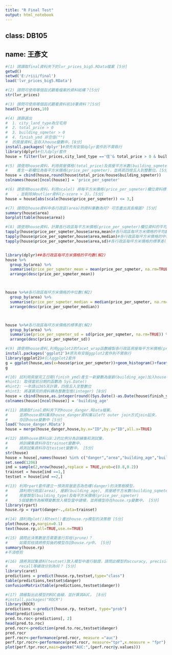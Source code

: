 ---
title: "R Final Test"
output: html_notebook
---

## class: DB105
## name: 王彥文

```{r}
#(1) 請讀取final資料夾下的lvr_prices_big5.RData檔案 [5分]
getwd()
setwd('E:/riii/final')
load('lvr_prices_big5.RData')
```

```{r}
#(2) 請問可使用哪個函式觀看檔案的資料結構？[5分]
str(lvr_prices)
```

```{r}
#(3) 請問可使用哪個函式觀看資料前10筆資料？[5分]
head(lvr_prices,10)
```

```{r}
#(4) 請篩選出
#  1. city_land_type為住宅用
#  2. total_price > 0
#  3. building_sqmeter > 0
#  4. finish_ymd 非空值("")
#  的房屋資料,並存入house變數中。[8分]
install.packages('dplyr')#原先有安裝dplyr套件則不需執行
library(dplyr)#引入dplyr套件
house = filter(lvr_prices,city_land_type =='住'& total_price > 0 & building_sqmeter > 0 & finish_ymd != "" )
```

```{r}
#(5) 請使用house資料，利用房屋價格(total_price)及房屋平方米數(building_sqmeter)兩欄位，
#    產生一新欄位為每平方米價格(price_per_sqmeter)，並將其四捨五入到整數位。[5分]
house = cbind(house,round(house$total_price/house$building_sqmeter))
colnames(house)[ncol(house)] = 'price_per_sqmeter'
```

```{r}
#(6) 請使用house資料，利用scale() 將每平方米價格(price_per_sqmeter)欄位資料標準化
#    ，並剔除掉outlier資料(z-score > 3)。[5分]
house = house[abs(scale(house$price_per_sqmeter)) <= 3,]
```

```{r}
#(7) 請問在house資料中各行政區(area)的資料筆數為何? 可否畫出其長條圖? [5分]
summary(house$area)
barplot(table(house$area))
```

```{r}
#(8) 請使用house資料，計算各行政區每平方米價格(price_per_sqmeter)欄位資料的平均數，中位數及標準差 [8分]
tapply(house$price_per_sqmeter,house$area,mean)#各行政區每坪方米價格的平均數(解1)
tapply(house$price_per_sqmeter,house$area,median)#各行政區每坪方米價格的中位數(解1)
tapply(house$price_per_sqmeter,house$area,sd)#各行政區每坪方米價格的標準差(解1)


library(dplyr)##各行政區每坪方米價格的平均數(解2)
house %>%
  group_by(area) %>%
  summarise(price_per_sqmeter_mean = mean(price_per_sqmeter, na.rm=TRUE)) %>%
  arrange(desc(price_per_sqmeter_mean))



house %>%#各行政區每坪方米價格的中位數(解2)
  group_by(area) %>%
  summarise(price_per_sqmeter_median = median(price_per_sqmeter, na.rm=TRUE)) %>%
  arrange(desc(price_per_sqmeter_median))



house %>%#各行政區每坪方米價格的標準差(解2)
  group_by(area) %>%
  summarise(price_per_sqmeter_sd = sd(price_per_sqmeter, na.rm=TRUE)) %>%
  arrange(desc(price_per_sqmeter_sd))

```

```{r}
#(9) 請使用house資料,利用ggplot2的facet_wrap函數繪製各行政區房屋每平方米價格(price_per_sqmeter)的直方圖 [8分]
install.packages('ggplot2')#原先有安裝ggplot2套件則不需執行
library(ggplot2)#引入ggplot2套件
g = ggplot(house,aes(x=house$price_per_sqmeter))+geom_histogram()+facet_wrap(~house$area)
g
```

```{r}
#(10) 試利用房屋完工日期(finish_ymd)產生一新變數為屋齡(building_age)加入house資料中。
#hint1: 取得當前日期的函數為 Sys.Date()
#hint2: 一年請以365天計算，四捨五入至整數位
#hint3: 將運算完的資料轉為整數型態(integer) [8分]
house = cbind(house,as.integer(round((Sys.Date()-as.Date(house$finish_ymd))/365)))
colnames(house)[ncol(house)] = 'building_age'
```

```{r}
#(11) 請讀取final資料夾下的house_danger.RData檔案，
#     並將house資料集和house_danger資料集以left outer join方式join起來，
#     存回house變數中 [5分]
load('house_danger.RData')
house = merge(house_danger,house,by.x="ID",by.y="ID",all.x=TRUE)
```

```{r}
#(12) 請將house資料以8:2的比例分為訓練集和測試集，
#     將訓練集資料存在trainset變數中，
#     將測試集資料存在testset變數中。 [5分]
str(house)
house = house[,names(house) %in% c("danger","area","building_age","building_sqmeter","building_type","price_per_sqmeter")]
set.seed(1206)
ind = sample(2,nrow(house),replace = TRUE,prob=c(0.8,0.2))
trainset = house[ind ==1,]
testset = house[ind ==2,]

```

```{r}
#(13) 利用rpart套件建立一預測房屋是否為危樓(danger)的決策樹模型，
#     請利用行政區(area), 屋齡(building_age), 房屋總平方米數(building_sqmeter),
#     房屋類型(building_type)及每平方米價格(price_per_sqmeter)
#     5個變數作為解釋變數放入模型當中建模，並將模型存在house.rp變數中。 [5分]
library(rpart)
house.rp = rpart(danger~.,data=trainset)
```

```{r}
#(14) 請利用plot()和text()畫出house.rp模型的決策樹 [5分]
plot(house.rp,margin=0.1)
text(house.rp,all=TRUE,use.n=TRUE)
```

```{r}
#(15) 請問此決策數是否需要進行剪枝(prune)？
#     如需剪枝請將修剪後的模型存回house.rp中。 [5分]
summary(house.rp)
#不須修剪
```

```{r}
#(16) 請將測試集資料(testset)放入模型中進行驗證，請問此模型的accuracy, precision,
#     recall等績效分別為何？ [5分]
library(caret)
predictions = predict(house.rp,testset,type="class")
table(predictions,testset$danger)
confusionMatrix(table(predictions,testset$danger))
```

```{r}
#(17) 請繪製出此模型的ROC曲線，並計算其AUC。 [8分]
#install.packages("ROCR")
library(ROCR)
predictions <-predict(house.rp, testset, type="prob")
head(predictions)
pred.to.roc<-predictions[, 2]
head(pred.to.roc)
pred.rocr<-prediction(pred.to.roc,testset$danger)
pred.rocr
perf.rocr<-performance(pred.rocr, measure ="auc")
perf.tpr.rocr<-performance(pred.rocr, measure="tpr",x.measure = "fpr")
plot(perf.tpr.rocr,main=paste("AUC:",(perf.rocr@y.values)))
```